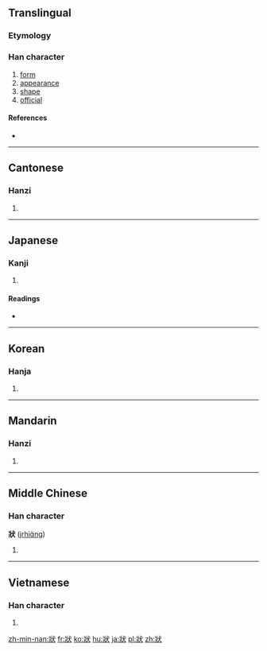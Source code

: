 {{also|状}}
==Translingual==

===Etymology===
{{Han compound|爿|犬|c1=p|c2=s|ls=psc}}

===Han character===
{{Han char|rn=94|rad=犬|as=04|sn=8|four=3313<sub>4</sub>|canj=女一戈大 (VMIK)|ids=⿰[[爿]][[犬]]}}

# [[form]]
# [[appearance]]
# [[shape]]
# [[official]]

====References====
* {{Han ref|kx=0707.130|dkj=20280|dj=1119.300|hdz=21334.030|uh=72C0|ud=29376|bh=AAAC|bd=43692}}

----

==Cantonese==

===Hanzi===
{{yue-hanzi|jyut=zong6|y=jong6|sim=状}}

# {{defn|lang=yue|sort=犬04}}

----

==Japanese==

===Kanji===
{{ja-kanji|grade=|rs=犬04}}

# {{defn|lang=ja|sort=犬04}}

====Readings====
* {{ja-readings|on=[[じょう]] (jō)|kun=}}

----

==Korean==

===Hanja===
{{ko-hanja|hangeul=[[상]], [[장]]|eumhun=|rv=sang, jang|mr=sang, chang|y=sang, cang}}

# {{defn|lang=ko|sort=犬04}}

----

==Mandarin==

===Hanzi===
{{cmn-hanzi|sim=状|pin=[[jué]] ([[jue2]]), [[zhuàng]] ([[zhuang4]])|wg=chüeh<sup>2</sup>, chuang<sup>4</sup>}}

# {{defn|lang=cmn|sort=犬04}}

----

==Middle Chinese==

===Han character===
'''狀''' ([[jrhiɑ̀ng]])<!--note: the vowel "ɑ" is an IPA symbol and is thus different from the vowel "a"-->

# {{defn|lang=ltc|sort=犬04}}

----

==Vietnamese==

===Han character===
{{vi-hantu|[[trạng]]|rs=犬04}}

# {{defn|lang=cmn|sort=犬04}}

[[zh-min-nan:狀]]
[[fr:狀]]
[[ko:狀]]
[[hu:狀]]
[[ja:狀]]
[[pl:狀]]
[[zh:狀]]